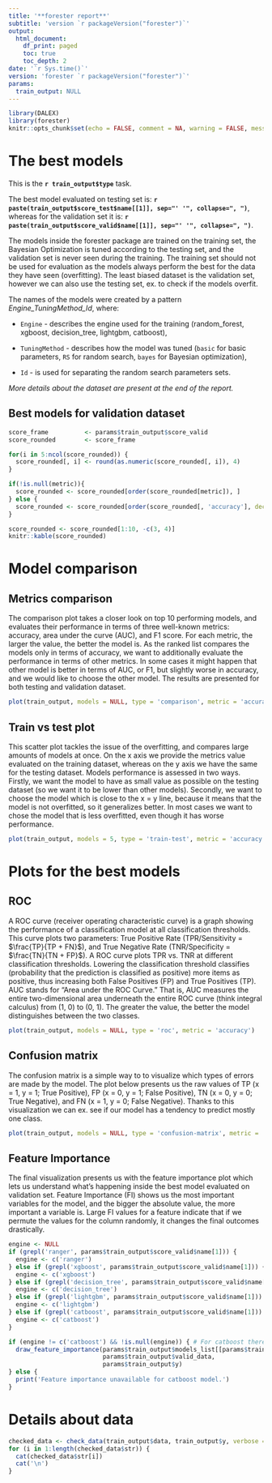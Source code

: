 ```yaml
---
title: '**forester report**'
subtitle: 'version `r packageVersion("forester")`'
output:
  html_document:
    df_print: paged
    toc: true
    toc_depth: 2
date: '`r Sys.time()`'
version: 'forester `r packageVersion("forester")`'
params:
  train_output: NULL
---
```


```r
library(DALEX)
library(forester)
knitr::opts_chunk$set(echo = FALSE, comment = NA, warning = FALSE, message = FALSE)
```

# The best models

This is the **`r train_output$type`** task.

The best model evaluated on testing set is: **`r paste(train_output$score_test$name[[1]], sep="' '", collapse=", ")`**, whereas for the validation set it is: **`r paste(train_output$score_valid$name[[1]], sep="' '", collapse=", ")`**.

The models inside the forester package are trained on the training set, the Bayesian Optimization is tuned according to the testing set, and the validation set is never seen during the training. The training set should not be used for evaluation as the models always perform the best for the data they have seen (overfitting). The least biased dataset is the validation set, however we can also use the testing set, ex. to check if the models overfit.

The names of the models were created by a pattern *Engine_TuningMethod_Id*, where:

-   `Engine` - describes the engine used for the training (random_forest, xgboost, decision_tree, lightgbm, catboost),

-   `TuningMethod` - describes how the model was tuned (`basic` for basic parameters, `RS` for random search, `bayes` for Bayesian optimization),

-   `Id` - is used for separating the random search parameters sets.

*More details about the dataset are present at the end of the report.*

## Best models for validation dataset

```r
score_frame          <- params$train_output$score_valid
score_rounded        <- score_frame

for(i in 5:ncol(score_rounded)) {
  score_rounded[, i] <- round(as.numeric(score_rounded[, i]), 4)
}

if(!is.null(metric)){
  score_rounded <- score_rounded[order(score_rounded[metric]), ]
} else {
  score_rounded <- score_rounded[order(score_rounded[, 'accuracy'], decreasing = TRUE), ]
}

score_rounded <- score_rounded[1:10, -c(3, 4)]
knitr::kable(score_rounded)
```

\newpage

# Model comparison

## Metrics comparison

The comparison plot takes a closer look on top 10 performing models, and evaluates their performance in terms of three well-known metrics: accuracy, area under the curve (AUC), and F1 score. For each metric, the larger the value, the better the model is. As the ranked list compares the models only in terms of accuracy, we want to additionally evaluate the performance in terms of other metrics. In some cases it might happen that other model is better in terms of AUC, or F1, but slightly worse in accuracy, and we would like to choose the other model. The results are presented for both testing and validation dataset.

```r
plot(train_output, models = NULL, type = 'comparison', metric = 'accuracy') 
```

\newpage

## Train vs test plot

This scatter plot tackles the issue of the overfitting, and compares large amounts of models at once. On the x axis we provide the metrics value evaluated on the training dataset, whereas on the y axis we have the same for the testing dataset. Models performance is assessed in two ways. Firstly, we want the model to have as small value as possible on the testing dataset (so we want it to be lower than other models). Secondly, we want to choose the model which is close to the x = y line, because it means that the model is not overfitted, so it generalizes better. In most cases we want to chose the model that is less overfitted, even though it has worse performance.

```r
plot(train_output, models = 5, type = 'train-test', metric = 'accuracy') 
```

\newpage

# Plots for the best models

## ROC

A ROC curve (receiver operating characteristic curve) is a graph showing the performance of a classification model at all classification thresholds. This curve plots two parameters: True Positive Rate (TPR/Sensitivity = $\frac{TP}{TP + FN}$), and True Negative Rate (TNR/Specificity = $\frac{TN}{TN + FP}$). A ROC curve plots TPR vs. TNR at different classification thresholds. Lowering the classification threshold classifies (probability that the prediction is classified as positive) more items as positive, thus increasing both False Positives (FP) and True Positives (TP). AUC stands for "Area under the ROC Curve." That is, AUC measures the entire two-dimensional area underneath the entire ROC curve (think integral calculus) from (1, 0) to (0, 1). The greater the value, the better the model distinguishes between the two classes.

```r
plot(train_output, models = NULL, type = 'roc', metric = 'accuracy')
```

\newpage

## Confusion matrix

The confusion matrix is a simple way to to visualize which types of errors are made by the model. The plot below presents us the raw values of TP (x = 1, y = 1; True Positive), FP (x = 0, y = 1; False Positive), TN (x = 0, y = 0; True Negative), and FN (x = 1, y = 0; False Negative). Thanks to this visualization we can ex. see if our model has a tendency to predict mostly one class.

```r
plot(train_output, models = NULL, type = 'confusion-matrix', metric = 'accuracy')
```

\newpage

## Feature Importance

The final visualization presents us with the feature importance plot which lets us understand what's happening inside the best model evaluated on validation set. Feature Importance (FI) shows us the most important variables for the model, and the bigger the absolute value, the more important a variable is. Large FI values for a feature indicate that if we permute the values for the column randomly, it changes the final outcomes drastically.

```r
engine <- NULL
if (grepl('ranger', params$train_output$score_valid$name[1])) {
  engine <- c('ranger')
} else if (grepl('xgboost', params$train_output$score_valid$name[1])) {
  engine <- c('xgboost')
} else if (grepl('decision_tree', params$train_output$score_valid$name[1])) {
  engine <- c('decision_tree')
} else if (grepl('lightgbm', params$train_output$score_valid$name[1])) {
  engine <- c('lightgbm')
} else if (grepl('catboost', params$train_output$score_valid$name[1])) {
  engine <- c('catboost')
}

if (engine != c('catboost') && !is.null(engine)) { # For catboost there is an error with DALEX::model_parts().
  draw_feature_importance(params$train_output$models_list[[params$train_output$score_valid$name[1]]], 
                          params$train_output$valid_data, 
                          params$train_output$y)
} else {
  print('Feature importance unavailable for catboost model.')
}

```

\newpage

# Details about data

```r
checked_data <- check_data(train_output$data, train_output$y, verbose = FALSE)
for (i in 1:length(checked_data$str)) {
  cat(checked_data$str[i])
  cat('\n')
}
```
